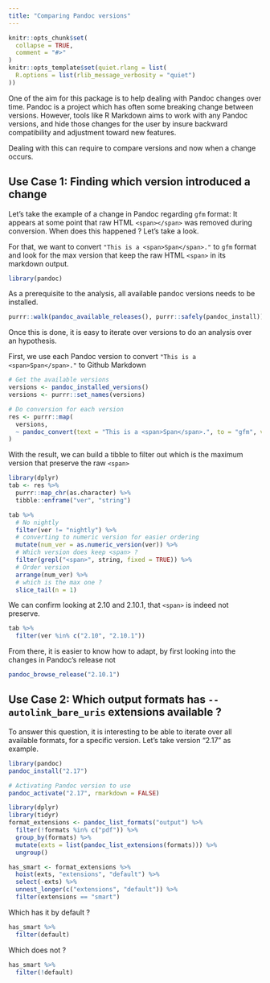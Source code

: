 ```yaml
---
title: "Comparing Pandoc versions"
---
```


```r
knitr::opts_chunk$set(
  collapse = TRUE,
  comment = "#>"
)
knitr::opts_template$set(quiet.rlang = list(
  R.options = list(rlib_message_verbosity = "quiet")
))
```


One of the aim for this package is to help dealing with Pandoc changes over time. Pandoc is a project which has often some breaking change between versions. However, tools like R Markdown aims to work with any Pandoc versions, and hide those changes for the user by insure backward compatibility and adjustment toward new features. 

Dealing with this can require to compare versions and now when a change occurs. 

## Use Case 1: Finding which version introduced a change

Let's take the example of a change in Pandoc regarding `gfm` format: It appears at some point that raw HTML `<span></span>` was removed during conversion. When does this happened ? Let's take a look. 

For that, we want to convert `"This is a <span>Span</span>."` to `gfm` format and look for the max version that keep the raw HTML `<span>` in its markdown output.

```r
library(pandoc)
```

As a prerequisite to the analysis, all available pandoc versions needs to be installed.

```r
purrr::walk(pandoc_available_releases(), purrr::safely(pandoc_install))
```

Once this is done, it is easy to iterate over versions to do an analysis over an hypothesis.

First, we use each Pandoc version to convert `"This is a <span>Span</span>."` to Github Markdown

```r
# Get the available versions
versions <- pandoc_installed_versions()
versions <- purrr::set_names(versions)

# Do conversion for each version
res <- purrr::map(
  versions,
  ~ pandoc_convert(text = "This is a <span>Span</span>.", to = "gfm", version = .x)
)
```

With the result, we can build a tibble to filter out which is the maximum version that preserve the raw `<span>`

```r
library(dplyr)
tab <- res %>%
  purrr::map_chr(as.character) %>%
  tibble::enframe("ver", "string")

tab %>%
  # No nightly
  filter(ver != "nightly") %>%
  # converting to numeric version for easier ordering
  mutate(num_ver = as.numeric_version(ver)) %>%
  # Which version does keep <span> ?
  filter(grepl("<span>", string, fixed = TRUE)) %>%
  # Order version
  arrange(num_ver) %>%
  # which is the max one ?
  slice_tail(n = 1)
```
We can confirm looking at 2.10 and 2.10.1, that `<span>` is indeed not preserve.

```r
tab %>%
  filter(ver %in% c("2.10", "2.10.1"))
```
From there, it is easier to know how to adapt, by first looking into the changes in Pandoc's release not 

```r
pandoc_browse_release("2.10.1")
```

## Use Case 2: Which output formats has `--autolink_bare_uris` extensions available ?

To answer this question, it is interesting to be able to iterate over all
available formats, for a specific version. Let's take version "2.17" as example. 

```r
library(pandoc)
pandoc_install("2.17")
```

```r
# Activating Pandoc version to use
pandoc_activate("2.17", rmarkdown = FALSE)

library(dplyr)
library(tidyr)
format_extensions <- pandoc_list_formats("output") %>%
  filter(!formats %in% c("pdf")) %>%
  group_by(formats) %>%
  mutate(exts = list(pandoc_list_extensions(formats))) %>%
  ungroup()

has_smart <- format_extensions %>%
  hoist(exts, "extensions", "default") %>%
  select(-exts) %>%
  unnest_longer(c("extensions", "default")) %>%
  filter(extensions == "smart")
```

Which has it by default ? 

```r
has_smart %>%
  filter(default)
```

Which does not ? 

```r
has_smart %>%
  filter(!default)
```

